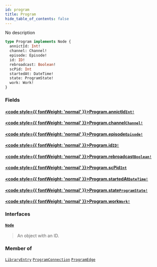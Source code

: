```yaml
---
id: program
title: Program
hide_table_of_contents: false
---
```








No description

```graphql
type Program implements Node {
  annictId: Int!
  channel: Channel!
  episode: Episode!
  id: ID!
  rebroadcast: Boolean!
  scPid: Int
  startedAt: DateTime!
  state: ProgramState!
  work: Work!
}
```


### Fields

#### [<code style={{ fontWeight: 'normal' }}>Program.<b>annictId</b></code>](#)<Bullet />[`Int!`](/docs/graphql-api/beta/reference/scalars/int) <Badge class="secondary" text="non-null"/> <Badge class="secondary" text="scalar"/>
> 
> 

#### [<code style={{ fontWeight: 'normal' }}>Program.<b>channel</b></code>](#)<Bullet />[`Channel!`](/docs/graphql-api/beta/reference/objects/channel) <Badge class="secondary" text="non-null"/> <Badge class="secondary" text="object"/>
> 
> 

#### [<code style={{ fontWeight: 'normal' }}>Program.<b>episode</b></code>](#)<Bullet />[`Episode!`](/docs/graphql-api/beta/reference/objects/episode) <Badge class="secondary" text="non-null"/> <Badge class="secondary" text="object"/>
> 
> 

#### [<code style={{ fontWeight: 'normal' }}>Program.<b>id</b></code>](#)<Bullet />[`ID!`](/docs/graphql-api/beta/reference/scalars/id) <Badge class="secondary" text="non-null"/> <Badge class="secondary" text="scalar"/>
> 
> 

#### [<code style={{ fontWeight: 'normal' }}>Program.<b>rebroadcast</b></code>](#)<Bullet />[`Boolean!`](/docs/graphql-api/beta/reference/scalars/boolean) <Badge class="secondary" text="non-null"/> <Badge class="secondary" text="scalar"/>
> 
> 

#### [<code style={{ fontWeight: 'normal' }}>Program.<b>scPid</b></code>](#)<Bullet />[`Int`](/docs/graphql-api/beta/reference/scalars/int) <Badge class="secondary" text="scalar"/>
> 
> 

#### [<code style={{ fontWeight: 'normal' }}>Program.<b>startedAt</b></code>](#)<Bullet />[`DateTime!`](/docs/graphql-api/beta/reference/scalars/date-time) <Badge class="secondary" text="non-null"/> <Badge class="secondary" text="scalar"/>
> 
> 

#### [<code style={{ fontWeight: 'normal' }}>Program.<b>state</b></code>](#)<Bullet />[`ProgramState!`](/docs/graphql-api/beta/reference/enums/program-state) <Badge class="secondary" text="non-null"/> <Badge class="secondary" text="enum"/>
> 
> 

#### [<code style={{ fontWeight: 'normal' }}>Program.<b>work</b></code>](#)<Bullet />[`Work!`](/docs/graphql-api/beta/reference/objects/work) <Badge class="secondary" text="non-null"/> <Badge class="secondary" text="object"/>
> 
> 

### Interfaces

#### [`Node`](/docs/graphql-api/beta/reference/interfaces/node) <Badge class="secondary" text="interface"/>
> An object with an ID.
> 



### Member of

[`LibraryEntry`](/docs/graphql-api/beta/reference/objects/library-entry)  <Badge class="secondary" text="object"/><Bullet />[`ProgramConnection`](/docs/graphql-api/beta/reference/objects/program-connection)  <Badge class="secondary" text="object"/><Bullet />[`ProgramEdge`](/docs/graphql-api/beta/reference/objects/program-edge)  <Badge class="secondary" text="object"/>



